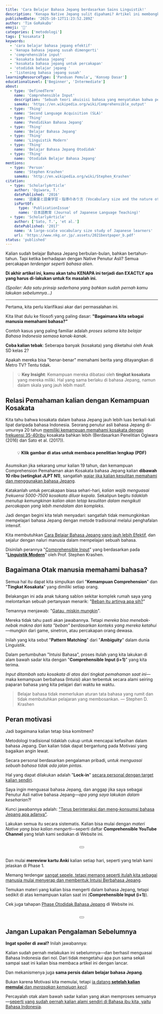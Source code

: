 ```yaml
---
title: 'Cara Belajar Bahasa Jepang berdasarkan Sains Linguistik!'
description: 'Kenapa Native Jepang sulit dipahami? Artikel ini membongkar masalahnya lewat data riset kosakata dan memperkenalkan solusi dari sains linguistik: metode comprehensible input yang terbukti efektif.'
publishedDate: '2025-10-12T11:23:52.289Z'
author: 'Tim GoRakuDo'
emoji: '🔬'
categories: ['metodologi']
tags: ['kosakata']
keywords:
  - 'cara belajar bahasa jepang efektif'
  - 'kenapa bahasa jepang susah dimengerti'
  - 'comprehensible input'
  - 'kosakata bahasa jepang'
  - 'kosakata bahasa jepang untuk percakapan'
  - 'otodidak belajar jepang '
  - 'listening bahasa jepang susah'
learningResourceType: ['Panduan Pemula', 'Konsep Dasar']
educationalLevel: ['Beginner', 'Intermediate']
about:
  - type: 'DefinedTerm'
    name: 'Comprehensible Input'
    description: 'Sebuah teori akuisisi bahasa yang menyatakan bahwa pembelajar menguasai bahasa dengan memahami input bahasa target yang sedikit di atas tingkat kompetensi mereka saat ini (i+1).'
    sameAs: 'https://en.wikipedia.org/wiki/Comprehensible_output'
  - type: 'Thing'
    name: 'Second Language Acquisition (SLA)'
  - type: 'Thing'
    name: 'Pendidikan Bahasa Jepang'
  - type: 'Thing'
    name: 'Belajar Bahasa Jepang'
  - type: 'Thing'
    name: 'Linguistik Modern'
  - type: 'Thing'
    name: 'Belajar Bahasa Jepang Otodidak'
  - type: 'Thing'
    name: 'Otodidak Belajar Bahasa Jepang'
mentions:
  - type: 'Person'
    name: 'Stephen Krashen'
    sameAs: 'http://en.wikipedia.org/wiki/Stephen_Krashen'
citation:
  - type: 'ScholarlyArticle'
    author: 'Ogiwara, T.'
    datePublished: '2016'
    name: '語彙量と語彙学習・指導のあり方 (Vocabulary size and the nature of vocabulary learning and instruction)'
    isPartOf:
      type: 'PublicationIssue'
      name: '日本語教育 (Journal of Japanese Language Teaching)'
  - type: 'ScholarlyArticle'
    author: ['Sato, T.', 'et al.']
    datePublished: '2017'
    name: 'A large-scale vocabulary size study of Japanese learners'
    url: 'https://www.nkg.or.jp/.assets/2021bestpaper_b.pdf'
status: 'published'
---
```


Kalian sudah belajar Bahasa Jepang berbulan-bulan, bahkan bertahun-tahun. Tapi ketika berhadapan dengan Native Penutur Asli? Semua percakapan *terdengar seperti bahasa alien*.

**Di akhir artikel ini, kamu akan tahu KENAPA ini terjadi dan EXACTLY apa yang harus di-lakukan untuk fix masalah ini.**

*(Spoiler: Ada satu prinsip sederhana yang bahkan sudah pernah kamu lakukan sebelumnya...)*

---

Pertama, kita perlu klarifikasi akar dari permasalahan ini. 

Kita lihat dulu ke filosofi yang paling dasar: **"Bagaimana kita sebagai manusia memahami bahasa?"**

Contoh kasus yang paling familiar adalah *proses selama kita belajar Bahasa Indonesia semasa kanak-kanak*. 

**Coba kalian tebak**: Seberapa banyak (kosakata) yang diketahui oleh Anak SD kelas 2? 

Apakah mereka bisa "benar-benar" memahami berita yang ditayangkan di Metro TV? Tentu tidak.

> 💡 **Key Insight**: Kemampuan mereka dibatasi oleh **tingkat kosakata** yang mereka miliki. Hal yang sama berlaku di bahasa Jepang, namun dalam skala yang jauh lebih masif.

## Relasi Pemahaman kalian dengan Kemampuan Kosakata

<CldImage 
  src='gorakudo-motivation-wind_buvpbk' 
  alt='Motivasi Belajar Bahasa Jepang' 
  quality='auto' 
  width={250} 
  loading='eager'
/>

Kita tahu bahwa kosakata dalam bahasa Jepang jauh lebih luas berkali-kali lipat daripada bahasa Indonesia. Seorang penutur asli bahasa Jepang di-umurnya 20 tahun <u>memiliki kemampuan memahami kosakata dengan frekuensi 35-40ribu</u> kosakata bahkan lebih (Berdasarkan Penelitian Ogiwara (2016) dan Sato et al. (2017)). 

<div style="margin: 1.5rem 0; text-align: center;">
  <a href="https://www.nkg.or.jp/.assets/2021bestpaper_b.pdf" target="_blank" rel="noopener noreferrer">
    <CldImage 
      src="公益社団法人日本語教育学会_ewwkmf"
      alt="Data Kosakata Penutur Asli Bahasa Jepang - Klik untuk membuka PDF penelitian"
      quality="auto"
      width={600}
      loading="eager"
    />
  </a>
  💡 <strong style="color: var(--clr-purple);">Klik gambar di atas untuk membaca penelitian lengkap (PDF)</strong>
</div>

Asumsikan jika sekarang umur kalian 19 tahun, dan kemampuan Comprehension Pemahaman akan Kosakata bahasa Jepang kalian **dibawah 10 ribu (setingkat JLPT N1)**, sangatlah <u>wajar jika kalian kesulitan memahami dan menggunakan bahasa Jepang</u>.

Katakanlah untuk percakapan biasa sehari-hari, *kalian wajib menguasai frekuensi 5000-7500 kosakata diluar kepala*. Sekalipun begitu *tidaklah menutup kemungkinan kalian akan tetap kesulitan dalam mengikuti percakapan yang lebih mendalam dan kompleks*.

Jadi dengan begini kita telah menyadari: sangatlah tidak memungkinkan mempelajari bahasa Jepang dengan metode tradisional melalui penghafalan intensif. 

Kita membutuhkan <u>Cara Belajar Bahasa Jepang yang jauh lebih Efektif</u>, dan sejalur dengan naluri manusia dalam mempelajari sebuah bahasa. 

Disinilah perannya "<u>Comprehensible Input</u>" yang berdasarkan pada "**<u>Linguistik Modern</u>**" oleh Prof. Stephen Krashen.

## Bagaimana Otak manusia memahami bahasa?

Semua hal itu dapat kita simpulkan dari "**Kemampuan Comprehension**" dan "**Tingkat Kosakata**" yang dimiliki setiap orang. 

Belakangan ini ada anak tukang sablon sekitar komplek rumah saya yang melontarkan sebuah pertanyaan menarik: "<u>Beban itu artinya apa sih?</u>" 

Temannya menjawab: "<u>Gatau, miskin mungkin</u>".

Mereka tidak tahu pasti akan jawabannya. Tetapi *mereka bisa menebak-nebak makna dari kata "beban" berdasarkan konteks yang mereka ketahui*—mungkin dari game, sinetron, atau percakapan orang dewasa. 

Inilah yang kita sebut "**Pattern Matching**" dari "**Ambiguity**" dalam dunia Linguistik.

Dalam pertumbuhan "Intuisi Bahasa", proses itulah yang kita lakukan di alam bawah sadar kita dengan "**Comprehensible Input (i+1)**" yang kita terima. 

*Input ditambah satu kosakata di atas dari tingkat pemahaman saat ini*—maka kemampuan berbahasa (Intuisi) akan terbentuk secara alami seiring paparan bahasa yang kita pelajari dari waktu ke waktu.

> Belajar bahasa tidak memerlukan aturan tata bahasa yang rumit dan tidak membutuhkan pelajaran yang membosankan. — Stephen D. Krashen

## Peran motivasi

Jadi bagaimana kalian tetap bisa komitmen? 

Metodologi tradisional tidaklah cukup untuk mencapai kefasihan dalam bahasa Jepang. Dan kalian tidak dapat bergantung pada Motivasi yang bagaikan angin lewat.

Secara personal berdasarkan pengalaman pribadi, *untuk menguasai sebuah bahasa tidak ada jalan pintas*. 

Hal yang dapat dilakukan adalah "**Lock-in**" <u>secara personal dengan target kalian sendiri</u>. 

Saya ingin menguasai bahasa Jepang, dan anggap jika saya sebagai Penutur Asli native bahasa Jepang—*apa yang saya lakukan dalam keseharian?!*

Kunci jawabannya adalah: <u>"Terus berinteraksi dan meng-konsumsi bahasa Jepang apa adanya"</u>.

Lakukan semua itu secara sistematis. Kalian bisa mulai dengan *materi Native yang bisa kalian mengerti*—seperti daftar **Comprehensible YouTube Channel** yang telah kami sediakan di Website ini.

<div style='margin: 2rem 0; text-align: center;'>
  <Button 
    text='Rekomendasi Channel YouTube' 
    href='/rekomendasi-channel-youtube-belajar-bahasa-jepang'
    variant='primary'
    size='md'
  />
</div>

Dan mulai **mereview kartu Anki** kalian setiap hari, seperti yang telah kami jelaskan di Phase 1. 

Memang terdengar <u>sangat sepele, tetapi memang seperti itulah kita sebagai manusia mulai menyerap dan membentuk Intuisi Berbahasa Jepang</u>. 

Temukan materi yang kalian bisa mengerti dalam bahasa Jepang, tetapi sedikit di atas kemampuan kalian saat ini (**Comprehensible Input (i+1)**). 

Cek juga tahapan <u>Phase Otodidak Bahasa Jepang</u> di Website ini.

<div style='margin: 2rem 0; text-align: center;'>
  <Button 
    text='Panduan Lengkap Phase 1' 
    href='/panduan-lengkap-otodidak-bahasa-jepang#phase1'
    variant='primary'
    size='md'
  />
</div>

## Jangan Lupakan Pengalaman Sebelumnya

**Ingat spoiler di awal?** Inilah jawabannya:

Kalian sudah pernah melakukan ini sebelumnya—dan berhasil menguasai Bahasa Indonesia dari nol. Dari tidak mengetahui apa pun sama sekali sampai saat ini kalian bisa membaca artikel ini dengan lancar. 

Dan mekanismenya juga **sama persis dalam belajar bahasa Jepang**.

Bukan karena Motivasi kita memulai, tetapi <u>ia datang **setelah kalian memulai** dan *merasakan kemajuan kecil*</u>. 

Percayalah otak alam bawah sadar kalian yang akan memproses semuanya—<u>seperti yang sudah pernah kalian alami sendiri di Bahasa ibu kita, yaitu Bahasa Indonesia</u>.